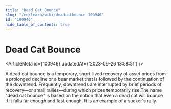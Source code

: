 ```yaml
---
title: "Dead Cat Bounce"
slug: "/en/learn/wiki/deadcatbounce-100946"
id: "100946"
hide_table_of_contents: true
---
```



# Dead Cat Bounce

<ArticleMeta id={100946} updatedAt={'2023-09-26 13:58:51'} />
<div className='border-solid border-b border-t-0 my-4 border-[var(--ifm-color-gray-300)]' />

A dead cat bounce is a temporary, short-lived recovery of asset prices from a prolonged decline or a bear market that is followed by the continuation of the downtrend. Frequently, downtrends are interrupted by brief periods of recovery—or small rallies—during which prices temporarily rise.The name "dead cat bounce" is based on the notion that even a dead cat will bounce if it falls far enough and fast enough. It is an example of a sucker's rally.
